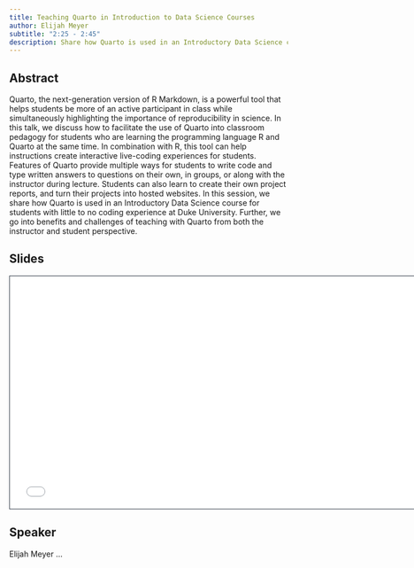 ```yaml
---
title: Teaching Quarto in Introduction to Data Science Courses
author: Elijah Meyer
subtitle: "2:25 - 2:45"
description: Share how Quarto is used in an Introductory Data Science course for students with little to no coding experience at Duke University.
---
```


## Abstract

Quarto, the next-generation version of R Markdown, is a powerful tool that helps students be more of an active participant in class while simultaneously highlighting the importance of reproducibility in science. In this talk, we discuss how to facilitate the use of Quarto into classroom pedagogy for students who are learning the programming language R and Quarto at the same time. In combination with R, this tool can help instructions create interactive live-coding experiences for students. Features of Quarto provide multiple ways for students to write code and type written answers to questions on their own, in groups, or along with the instructor during lecture. Students can also learn to create their own project reports, and turn their projects into hosted websites. In this session, we share how Quarto is used in an Introductory Data Science course for students with little to no coding experience at Duke University. Further, we go into benefits and challenges of teaching with Quarto from both the instructor and student perspective.

## Slides

```{=html}
<iframe class="slide-deck" src="talks/2-intro-ds/jsmtalk-15.html" height="420" width="747" style="border: 1px solid #2e3846;"></iframe>
```
## Speaker

Elijah Meyer ...
